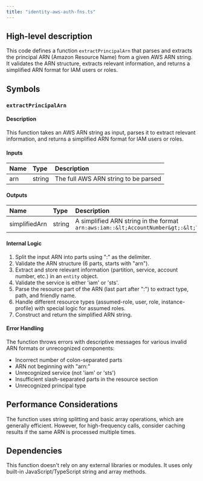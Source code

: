 ```yaml
---
title: "identity-aws-auth-fns.ts"
---
```


## High-level description
This code defines a function `extractPrincipalArn` that parses and extracts the principal ARN (Amazon Resource Name) from a given AWS ARN string. It validates the ARN structure, extracts relevant information, and returns a simplified ARN format for IAM users or roles.

## Symbols

### `extractPrincipalArn`
#### Description
This function takes an AWS ARN string as input, parses it to extract relevant information, and returns a simplified ARN format for IAM users or roles.

#### Inputs
| Name | Type | Description |
|:-----|:-----|:------------|
| arn | string | The full AWS ARN string to be parsed |

#### Outputs
| Name | Type | Description |
|:-----|:-----|:------------|
| simplifiedArn | string | A simplified ARN string in the format `arn:aws:iam::&lt;AccountNumber&gt;:&lt;Type&gt;/&lt;FriendlyName&gt;` |

#### Internal Logic
1. Split the input ARN into parts using ":" as the delimiter.
2. Validate the ARN structure (6 parts, starts with "arn").
3. Extract and store relevant information (partition, service, account number, etc.) in an `entity` object.
4. Validate the service is either 'iam' or 'sts'.
5. Parse the resource part of the ARN (last part after ":") to extract type, path, and friendly name.
6. Handle different resource types (assumed-role, user, role, instance-profile) with special logic for assumed roles.
7. Construct and return the simplified ARN string.

#### Error Handling
The function throws errors with descriptive messages for various invalid ARN formats or unrecognized components:
- Incorrect number of colon-separated parts
- ARN not beginning with "arn:"
- Unrecognized service (not 'iam' or 'sts')
- Insufficient slash-separated parts in the resource section
- Unrecognized principal type

## Performance Considerations
The function uses string splitting and basic array operations, which are generally efficient. However, for high-frequency calls, consider caching results if the same ARN is processed multiple times.

## Dependencies
This function doesn't rely on any external libraries or modules. It uses only built-in JavaScript/TypeScript string and array methods.